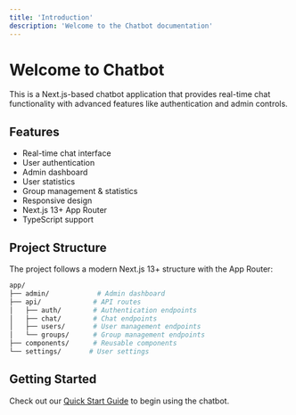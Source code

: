 ```yaml
---
title: 'Introduction'
description: 'Welcome to the Chatbot documentation'
---
```


# Welcome to Chatbot

This is a Next.js-based chatbot application that provides real-time chat functionality with advanced features like authentication and admin controls.

## Features

- Real-time chat interface
- User authentication
- Admin dashboard
- User statistics
- Group management & statistics
- Responsive design
- Next.js 13+ App Router
- TypeScript support

## Project Structure

The project follows a modern Next.js 13+ structure with the App Router:

```bash
app/
├── admin/            # Admin dashboard
├── api/             # API routes
│   ├── auth/        # Authentication endpoints
│   ├── chat/        # Chat endpoints
│   ├── users/       # User management endpoints
│   └── groups/      # Group management endpoints
├── components/      # Reusable components
└── settings/       # User settings
```

## Getting Started

Check out our [Quick Start Guide](/quickstart) to begin using the chatbot.
